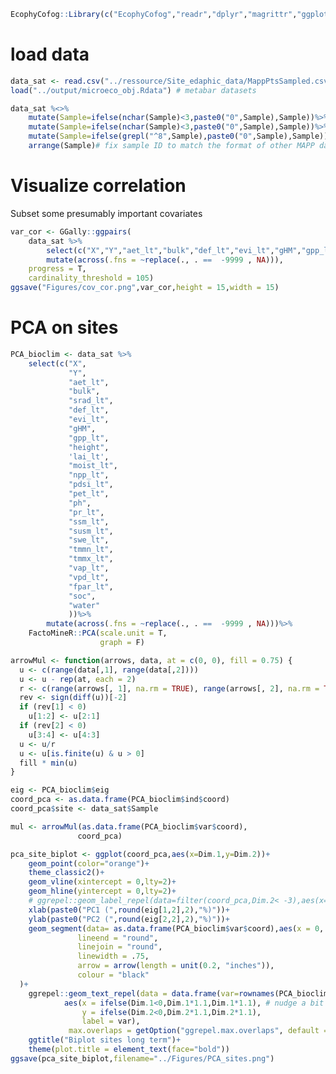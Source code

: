 ```r
EcophyCofog::Library(c("EcophyCofog","readr","dplyr","magrittr","ggplot2","patchwork","ggpubr","tidyr",'Factominer'))
```


# load data

```r
data_sat <- read.csv("../ressource/Site_edaphic_data/MappPtsSampled.csv") #site bioclim
load("../output/microeco_obj.Rdata") # metabar datasets
```


```r
data_sat %<>%
    mutate(Sample=ifelse(nchar(Sample)<3,paste0("0",Sample),Sample))%>%
    mutate(Sample=ifelse(nchar(Sample)<3,paste0("0",Sample),Sample))%>%
    mutate(Sample=ifelse(grepl("^8",Sample),paste0("0",Sample),Sample))%>% # fix 87a and 87b sample ids
    arrange(Sample)# fix sample ID to match the format of other MAPP datasets
```



# Visualize correlation 

Subset some presumably important covariates

```r
var_cor <- GGally::ggpairs(
    data_sat %>% 
        select(c("X","Y","aet_lt","bulk","def_lt","evi_lt","gHM","gpp_lt","height",'lai_lt',"moist_lt","npp_lt","pdsi_lt","pet_lt","ph","pr_lt","ssm_lt","susm_lt","swe_lt","tmmn_lt","tmmx_lt","vap_lt","vpd_lt"))%>%
        mutate(across(.fns = ~replace(., . ==  -9999 , NA))),
    progress = T,
    cardinality_threshold = 105)
ggsave("Figures/cov_cor.png",var_cor,height = 15,width = 15)
```

# PCA on sites

```r
PCA_bioclim <- data_sat %>% 
    select(c("X",
             "Y",
             "aet_lt",
             "bulk",
             "srad_lt",
             "def_lt",
             "evi_lt",
             "gHM",
             "gpp_lt",
             "height",
             'lai_lt',
             "moist_lt",
             "npp_lt",
             "pdsi_lt",
             "pet_lt",
             "ph",
             "pr_lt",
             "ssm_lt",
             "susm_lt",
             "swe_lt",
             "tmmn_lt",
             "tmmx_lt",
             "vap_lt",
             "vpd_lt",
             "fpar_lt",
             "soc",
             "water"
             ))%>%
        mutate(across(.fns = ~replace(., . ==  -9999 , NA)))%>%
    FactoMineR::PCA(scale.unit = T,
                    graph = F)
```
```r
arrowMul <- function(arrows, data, at = c(0, 0), fill = 0.75) {
  u <- c(range(data[,1], range(data[,2])))
  u <- u - rep(at, each = 2)
  r <- c(range(arrows[, 1], na.rm = TRUE), range(arrows[, 2], na.rm = TRUE))
  rev <- sign(diff(u))[-2]
  if (rev[1] < 0)
    u[1:2] <- u[2:1]
  if (rev[2] < 0)
    u[3:4] <- u[4:3]
  u <- u/r
  u <- u[is.finite(u) & u > 0]
  fill * min(u)
}
```

```r
eig <- PCA_bioclim$eig
coord_pca <- as.data.frame(PCA_bioclim$ind$coord)
coord_pca$site <- data_sat$Sample

mul <- arrowMul(as.data.frame(PCA_bioclim$var$coord),
               coord_pca)

pca_site_biplot <- ggplot(coord_pca,aes(x=Dim.1,y=Dim.2))+
    geom_point(color="orange")+
    theme_classic2()+
    geom_vline(xintercept = 0,lty=2)+
    geom_hline(yintercept = 0,lty=2)+
    # ggrepel::geom_label_repel(data=filter(coord_pca,Dim.2< -3),aes(x=Dim.1,y=Dim.2,label=site))+
    xlab(paste0("PC1 (",round(eig[1,2],2),"%)"))+
    ylab(paste0("PC2 (",round(eig[2,2],2),"%)"))+
    geom_segment(data= as.data.frame(PCA_bioclim$var$coord),aes(x = 0, y = 0, xend=mul*Dim.1, yend=mul*Dim.2),
               lineend = "round", 
               linejoin = "round",
               linewidth = .75, 
               arrow = arrow(length = unit(0.2, "inches")),
               colour = "black" 
  )+
    ggrepel::geom_text_repel(data = data.frame(var=rownames(PCA_bioclim$var$coord),PCA_bioclim$var$coord*mul), # add variable names at the end of arrows
            aes(x = ifelse(Dim.1<0,Dim.1*1.1,Dim.1*1.1), # nudge a bit the coordinates so that they're not on the arrows
                y = ifelse(Dim.2<0,Dim.2*1.1,Dim.2*1.1),
                label = var),
             max.overlaps = getOption("ggrepel.max.overlaps", default = 15))+
    ggtitle("Biplot sites long term")+
    theme(plot.title = element_text(face="bold"))
ggsave(pca_site_biplot,filename="../Figures/PCA_sites.png")
    
```





